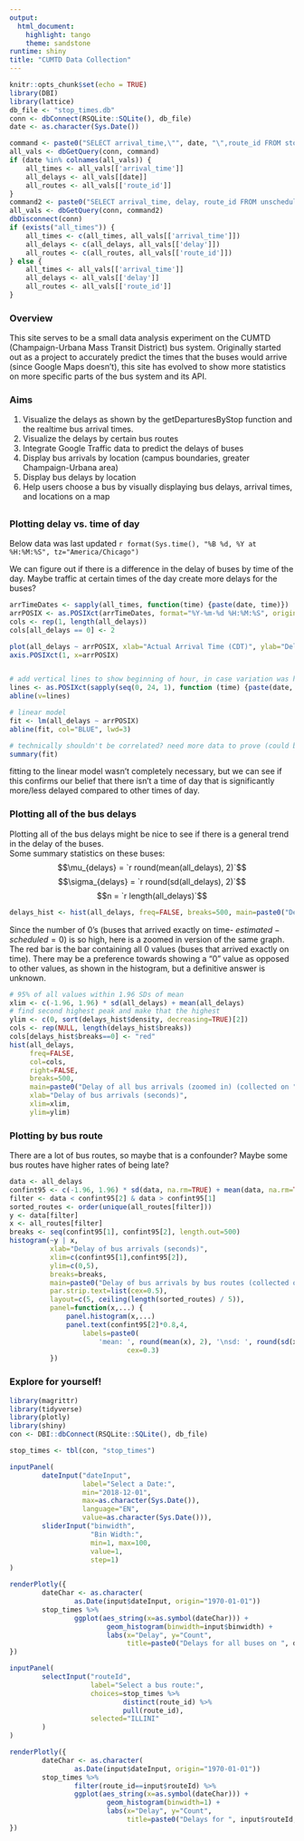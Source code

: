 ```yaml
--- 
output: 
  html_document: 
    highlight: tango
    theme: sandstone
runtime: shiny
title: "CUMTD Data Collection"
---
```


```r
knitr::opts_chunk$set(echo = TRUE)
library(DBI)
library(lattice)
db_file <- "stop_times.db"
conn <- dbConnect(RSQLite::SQLite(), db_file)
date <- as.character(Sys.Date())

command <- paste0("SELECT arrival_time,\"", date, "\",route_id FROM stop_times WHERE \"", date, "\" IS NOT NULL")
all_vals <- dbGetQuery(conn, command)
if (date %in% colnames(all_vals)) {
	all_times <- all_vals[['arrival_time']]
	all_delays <- all_vals[[date]]
	all_routes <- all_vals[['route_id']]
}
command2 <- paste0("SELECT arrival_time, delay, route_id FROM unscheduled_stops WHERE arrival_date LIKE \"", date, "\"")
all_vals <- dbGetQuery(conn, command2)
dbDisconnect(conn)
if (exists("all_times")) {
	all_times <- c(all_times, all_vals[['arrival_time']])
	all_delays <- c(all_delays, all_vals[['delay']])
	all_routes <- c(all_routes, all_vals[['route_id']])
} else {
	all_times <- all_vals[['arrival_time']]
	all_delays <- all_vals[['delay']]
	all_routes <- all_vals[['route_id']]
}
```

### Overview

This site serves to be a small data analysis experiment on the CUMTD (Champaign-Urbana Mass Transit District) bus system. Originally started out as a project to accurately predict the times that the buses would arrive (since Google Maps doesn't), this site has evolved to show more statistics on more specific parts of the bus system and its API.

<h3>Aims</h3>
1. Visualize the delays as shown by the getDeparturesByStop function and the realtime bus arrival times.
2. Visualize the delays by certain bus routes
3. Integrate Google Traffic data to predict the delays of buses
4. Display bus arrivals by location (campus boundaries, greater Champaign-Urbana area)
5. Display bus delays by location
6. Help users choose a bus by visually displaying bus delays, arrival times, and locations on a map

## {.tabset}

### Plotting delay vs. time of day

Below data was last updated `r format(Sys.time(), "%B %d, %Y at %H:%M:%S", tz="America/Chicago")`

We can figure out if there is a difference in the delay of buses by time of the day. Maybe traffic at certain times of the day create more delays for the buses?

```r
arrTimeDates <- sapply(all_times, function(time) {paste(date, time)})
arrPOSIX <- as.POSIXct(arrTimeDates, format="%Y-%m-%d %H:%M:%S", origin="1960-01-01")
cols <- rep(1, length(all_delays))
cols[all_delays == 0] <- 2

plot(all_delays ~ arrPOSIX, xlab="Actual Arrival Time (CDT)", ylab="Delay (sec)", main=paste("Delay of buses over Time of Day on", date), las=1, pch=20, col=cols)
axis.POSIXct(1, x=arrPOSIX)


# add vertical lines to show beginning of hour, in case variation was higher at the beginnning of the hour
lines <- as.POSIXct(sapply(seq(0, 24, 1), function (time) {paste(date, time)}), format="%Y-%m-%d %H")
abline(v=lines)

# linear model
fit <- lm(all_delays ~ arrPOSIX)
abline(fit, col="BLUE", lwd=3)

# technically shouldn't be correlated? need more data to prove (could be sample size causing less variability)
summary(fit)
```

fitting to the linear model wasn't completely necessary, but we can see if this confirms our belief that there isn't a time of day that is significantly more/less delayed compared to other times of day.

### Plotting all of the bus delays

Plotting all of the bus delays might be nice to see if there is a general trend in the delay of the buses.     
Some summary statistics on these buses:
$$\mu_{delays} = `r round(mean(all_delays), 2)`$$
$$\sigma_{delays} = `r round(sd(all_delays), 2)`$$
$$n = `r length(all_delays)`$$

``` r
delays_hist <- hist(all_delays, freq=FALSE, breaks=500, main=paste0("Delay of all bus arrivals (collected on ", date, ")"), xlab="Delay of bus arrivals (seconds)")
```

Since the number of 0's (buses that arrived exactly on time- $estimated - scheduled = 0$) is so high, here is a zoomed in version of the same graph. The red bar is the bar containing all 0 values (buses that arrived exactly on time). There may be a preference towards showing a "0" value as opposed to other values, as shown in the histogram, but a definitive answer is unknown.

``` r

# 95% of all values within 1.96 SDs of mean
xlim <- c(-1.96, 1.96) * sd(all_delays) + mean(all_delays)
# find second highest peak and make that the highest
ylim <- c(0, sort(delays_hist$density, decreasing=TRUE)[2])
cols <- rep(NULL, length(delays_hist$breaks))
cols[delays_hist$breaks==0] <- "red"
hist(all_delays,
     freq=FALSE,
     col=cols,
     right=FALSE,
     breaks=500, 
     main=paste0("Delay of all bus arrivals (zoomed in) (collected on ", date, ")"), 
     xlab="Delay of bus arrivals (seconds)", 
     xlim=xlim, 
     ylim=ylim)
```

### Plotting by bus route

There are a lot of bus routes, so maybe that is a confounder? Maybe some bus routes have higher rates of being late?

```r

data <- all_delays
confint95 <- c(-1.96, 1.96) * sd(data, na.rm=TRUE) + mean(data, na.rm=TRUE)
filter <- data < confint95[2] & data > confint95[1]
sorted_routes <- order(unique(all_routes[filter]))
y <- data[filter]
x <- all_routes[filter]
breaks <- seq(confint95[1], confint95[2], length.out=500)
histogram(~y | x,
          xlab="Delay of bus arrivals (seconds)",
          xlim=c(confint95[1],confint95[2]),
          ylim=c(0,5),
          breaks=breaks,
          main=paste0("Delay of bus arrivals by bus routes (collected on ", date, ")"),
          par.strip.text=list(cex=0.5),
          layout=c(5, ceiling(length(sorted_routes) / 5)),
          panel=function(x,...) {
              panel.histogram(x,...)
              panel.text(confint95[2]*0.8,4,
                  labels=paste0(
                      'mean: ', round(mean(x), 2), '\nsd: ', round(sd(x), 2), '\nn: ', length(x)),
                             cex=0.3)
          })
```

### Explore for yourself!
```r
library(magrittr)
library(tidyverse)
library(plotly)
library(shiny)
con <- DBI::dbConnect(RSQLite::SQLite(), db_file)

stop_times <- tbl(con, "stop_times")
```

```r
inputPanel(
        dateInput("dateInput", 
                  label="Select a Date:",
                  min="2018-12-01",
                  max=as.character(Sys.Date()),
                  language="EN",
                  value=as.character(Sys.Date())),
        sliderInput("binwidth",
                    "Bin Width:",
                    min=1, max=100,
                    value=1,
                    step=1)
)

renderPlotly({
        dateChar <- as.character(
                as.Date(input$dateInput, origin="1970-01-01"))
        stop_times %>%
                ggplot(aes_string(x=as.symbol(dateChar))) + 
                        geom_histogram(binwidth=input$binwidth) +
                        labs(x="Delay", y="Count",
                             title=paste0("Delays for all buses on ", dateChar))
})

inputPanel(
        selectInput("routeId",
                    label="Select a bus route:",
                    choices=stop_times %>%
                            distinct(route_id) %>%
                            pull(route_id),
                    selected="ILLINI"
        )
)

renderPlotly({
        dateChar <- as.character(
                as.Date(input$dateInput, origin="1970-01-01"))
        stop_times %>%
                filter(route_id==input$routeId) %>%
                ggplot(aes_string(x=as.symbol(dateChar))) +
                        geom_histogram(binwidth=1) + 
                        labs(x="Delay", y="Count",
                             title=paste0("Delays for ", input$routeId, " on ", dateChar))
})
```


